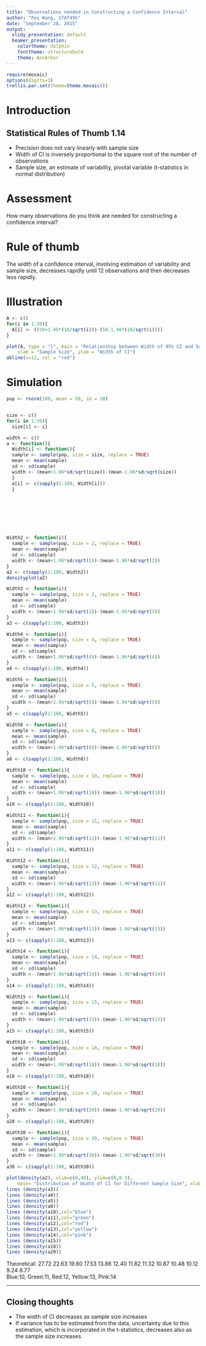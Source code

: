 ```yaml
---
title: "Observations needed in Constructing a Confidence Interval"
author: "Fei Wang, STAT495"
date: "September 28, 2015"
output:
  slidy_presentation: default
  beamer_presentation:
    colortheme: dolphin
    fonttheme: structurebold
    theme: AnnArbor
---
```

```r
require(mosaic)
options(digits=3)
trellis.par.set(theme=theme.mosaic())
```

# Introduction

## Statistical Rules of Thumb 1.14
- Precision does not vary linearly with sample size
- Width of CI is inversely proportional to the square root of the number of observations
- Sample size, an estimate of variability, pivotal variable (t-statistics in normal distribution)

# Assessment

How many observations do you think are needed for constructing a confidence interval?

# Rule of thumb

The width of a confidence interval, involving estimation of variability and sample size, decreases rapidly until 12 observations and then decreases less rapidly.

# Illustration

```r
A <- c()
for(i in 1:30){
  A[i] <- ((50+1.96*(10/sqrt(i)))-(50-1.96*(10/sqrt(i))))
}

plot(A, type = "l", main = "Relationship between Width of 95% CI and Sample Size", 
    xlab = "Sample Size", ylab = "Width of CI")
abline(v=12, col = "red")
```

# Simulation
```r
pop <- rnorm(100, mean = 50, sd = 10)


size <- c()
for(i in 1:30){
  size[i] <- i}

width <- c()
a <- function(){
  Width[i] <- function(){
  sample <- sample(pop, size = size, replace = TRUE)
  mean <- mean(sample)
  sd <- sd(sample) 
  width <- (mean+1.96*sd/sqrt(size))-(mean-1.96*sd/sqrt(size))
  }
  a[i] <- c(sapply(1:100, Width[i]))
  }








Width2 <- function(i){
  sample <- sample(pop, size = 2, replace = TRUE)
  mean <- mean(sample)
  sd <- sd(sample) 
  width <- (mean+1.96*sd/sqrt(2))-(mean-1.96*sd/sqrt(2))
}
a2 <- c(sapply(1:100, Width2))
densityplot(a2)

Width3 <- function(i){
  sample <- sample(pop, size = 3, replace = TRUE)
  mean <- mean(sample)
  sd <- sd(sample) 
  width <- (mean+1.96*sd/sqrt(3))-(mean-1.96*sd/sqrt(3))
}
a3 <- c(sapply(1:100, Width3))

Width4 <- function(i){
  sample <- sample(pop, size = 4, replace = TRUE)
  mean <- mean(sample)
  sd <- sd(sample) 
  width <- (mean+1.96*sd/sqrt(4))-(mean-1.96*sd/sqrt(4))
}
a4 <- c(sapply(1:100, Width4))

Width5 <- function(i){
  sample <- sample(pop, size = 5, replace = TRUE)
  mean <- mean(sample)
  sd <- sd(sample) 
  width <- (mean+1.96*sd/sqrt(5))-(mean-1.96*sd/sqrt(5))
}
a5 <- c(sapply(1:100, Width5))

Width8 <- function(i){
  sample <- sample(pop, size = 8, replace = TRUE)
  mean <- mean(sample)
  sd <- sd(sample) 
  width <- (mean+1.96*sd/sqrt(8))-(mean-1.96*sd/sqrt(8))
}
a8 <- c(sapply(1:100, Width8))

Width10 <- function(i){
  sample <- sample(pop, size = 10, replace = TRUE)
  mean <- mean(sample)
  sd <- sd(sample) 
  width <- (mean+1.96*sd/sqrt(10))-(mean-1.96*sd/sqrt(10))
}
a10 <- c(sapply(1:100, Width10))

Width11 <- function(i){
  sample <- sample(pop, size = 11, replace = TRUE)
  mean <- mean(sample)
  sd <- sd(sample) 
  width <- (mean+1.96*sd/sqrt(11))-(mean-1.96*sd/sqrt(11))
}
a11 <- c(sapply(1:100, Width11))

Width12 <- function(i){
  sample <- sample(pop, size = 12, replace = TRUE)
  mean <- mean(sample)
  sd <- sd(sample) 
  width <- (mean+1.96*sd/sqrt(12))-(mean-1.96*sd/sqrt(12))
}
a12 <- c(sapply(1:100, Width12))

Width13 <- function(i){
  sample <- sample(pop, size = 13, replace = TRUE)
  mean <- mean(sample)
  sd <- sd(sample) 
  width <- (mean+1.96*sd/sqrt(13))-(mean-1.96*sd/sqrt(13))
}
a13 <- c(sapply(1:100, Width13))

Width14 <- function(i){
  sample <- sample(pop, size = 14, replace = TRUE)
  mean <- mean(sample)
  sd <- sd(sample) 
  width <- (mean+1.96*sd/sqrt(14))-(mean-1.96*sd/sqrt(14))
}
a14 <- c(sapply(1:100, Width14))

Width15 <- function(i){
  sample <- sample(pop, size = 15, replace = TRUE)
  mean <- mean(sample)
  sd <- sd(sample) 
  width <- (mean+1.96*sd/sqrt(15))-(mean-1.96*sd/sqrt(15))
}
a15 <- c(sapply(1:100, Width15))

Width18 <- function(i){
  sample <- sample(pop, size = 18, replace = TRUE)
  mean <- mean(sample)
  sd <- sd(sample) 
  width <- (mean+1.96*sd/sqrt(18))-(mean-1.96*sd/sqrt(18))
}
a18 <- c(sapply(1:100, Width18))

Width20 <- function(i){
  sample <- sample(pop, size = 20, replace = TRUE)
  mean <- mean(sample)
  sd <- sd(sample) 
  width <- (mean+1.96*sd/sqrt(20))-(mean-1.96*sd/sqrt(20))
}
a20 <- c(sapply(1:100, Width20))

Width30 <- function(i){
  sample <- sample(pop, size = 30, replace = TRUE)
  mean <- mean(sample)
  sd <- sd(sample) 
  width <- (mean+1.96*sd/sqrt(30))-(mean-1.96*sd/sqrt(30))
}
a30 <- c(sapply(1:100, Width30))

plot(density(a2), xlim=c(0,40), ylim=c(0,0.3), 
    main= "Distribution of Width of CI for Different Sample Size", xlab="Width of CI", ylab="Density") 
lines (density(a3))
lines (density(a4))
lines (density(a5))
lines (density(a8))
lines (density(a10),col="blue")
lines (density(a11),col="green")
lines (density(a12),col="red")
lines (density(a13),col="yellow")
lines (density(a14),col="pink")
lines (density(a15))
lines (density(a18))
lines (density(a20))
```

Theoretical: 27.72 22.63 19.60 17.53 13.86 12.40 11.82 11.32 10.87 10.48 10.12 9.24  8.77  
Blue:10, Green:11, Red:12, Yellow:13, Pink:14

-----


## Closing thoughts

- The width of CI decreases as sample size increases
- If variance has to be estimated from the data, uncertainty due to this estimation, which is incorporated in the t-statistics, decreases also as the sample size increases


